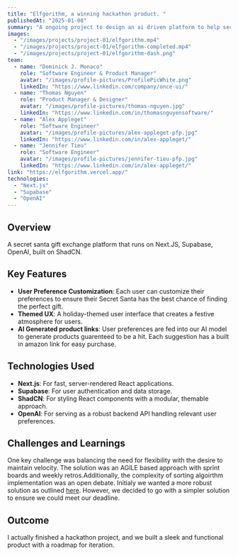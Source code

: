```yaml
---
title: "Elfgorithm, a winning hackathon product. "
publishedAt: "2025-01-08"
summary: "A ongoing project to design an ai driven platform to help secret santa's find the perfect gift."
images:
  - "/images/projects/project-01/elfgorithm.mp4"
  - "/images/projects/project-01/elfgorithm-completed.mp4"
  - "/images/projects/project-01/elfgorithm-dash.png"
team:
  - name: "Dominick J. Monaco"
    role: "Software Engineer & Product Manager"
    avatar: "/images/profile-pictures/ProfilePicWhite.png"
    linkedIn: "https://www.linkedin.com/company/once-ui/"
  - name: "Thomas Nguyen"
    role: "Product Manager & Designer"
    avatar: "/images/profile-pictures/thomas-nguyen.jpg"
    linkedIn: "https://www.linkedin.com/in/thomasnguyensoftware/"
  - name: "Alex Appleget"
    role: "Software Engineer"
    avatar: "/images/profile-pictures/alex-appleget-pfp.jpg"
    linkedIn: "https://www.linkedin.com/in/alex-appleget/"
  - name: "Jennifer Tieu"
    role: "Software Engineer"
    avatar: "/images/profile-pictures/jennifer-tieu-pfp.jpg"
    linkedIn: "https://www.linkedin.com/in/alex-appleget/"
link: "https://elfgorithm.vercel.app/"
technologies:
  - "Next.js"
  - "Supabase"
  - "OpenAI"
---
```


## Overview

A secret santa gift exchange platform that runs on Next.JS, Supabase, OpenAI, built on ShadCN.

## Key Features

- **User Preference Customization**: Each user can customize their preferences to ensure their Secret Santa has the best chance of finding the perfect gift.
- **Themed UX**: A holiday-themed user interface that creates a festive atmosphere for users.
- **AI Generated product links**: User preferences are fed into our AI model to generate products guarenteed to be a hit. Each suggestion has a built in amazon link for easy purchase.

## Technologies Used

- **Next.js**: For fast, server-rendered React applications.
- **Supabase**: For user authentication and data storage.
- **ShadCN**: For styling React components with a modular, themable approach.
- **OpenAI**: For serving as a robust backend API handling relevant user preferences.

## Challenges and Learnings

One key challenge was balancing the need for flexibility with the desire to maintain velocity. The solution was an AGILE based approach with sprint boards and weekly retros.Additionally, the complexity of sorting algoirthm implementation was an open debate. Initialy we wanted a more robust solution as outlined [here](https://binary-machinery.github.io/2021/02/03/secret-santa-graph.html). However, we decided to go with a simpler solution to ensure we could meet our deadline.

## Outcome

I actually finished a hackathon project, and we built a sleek and functional product with a roadmap for iteration.
